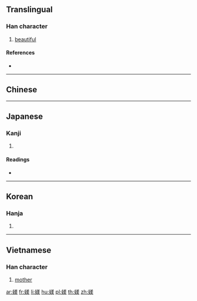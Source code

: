 ==Translingual==

===Han character===
{{Han char|rn=38|rad=女|as=09|sn=12|four=48435|canj=VTGK|ids=⿰女美}}

# [[beautiful]]

====References====
* {{Han ref|kx=0266.170|dkj=06478|dj=0533.220|hdz=21068.150|uh=5A84|ud=23172|bh=D8C3|bd=55491}}

----

==Chinese==
{{zh-see|美|v}}

----

==Japanese==

===Kanji===
{{ja-kanji|grade=|rs=女09}}

# {{defn|lang=ja|sort=女09}}

====Readings====
* {{ja-readings|goon=[[び]] (bi)|kanon=[[み]] (mi)|kun=[[みめよい]] (mimeyoi)}}

----

==Korean==

===Hanja===
{{ko-hanja|hangeul=미|rv=mi|mr=mi}}

# {{defn|lang=ko|sort=女09}}

----

==Vietnamese==

===Han character===
{{vi-hantu|[[mẹ]]|rs=女09}}

# [[mother]]

[[ar:媄]]
[[fr:媄]]
[[li:媄]]
[[hu:媄]]
[[pl:媄]]
[[th:媄]]
[[zh:媄]]